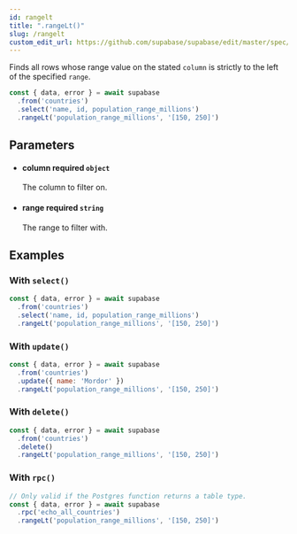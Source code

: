 ```yaml
---
id: rangelt
title: ".rangeLt()"
slug: /rangelt
custom_edit_url: https://github.com/supabase/supabase/edit/master/spec/supabase_js_v1.yml
---
```


Finds all rows whose range value on the stated `column` is strictly to the
left of the specified `range`.

```js
const { data, error } = await supabase
  .from('countries')
  .select('name, id, population_range_millions')
  .rangeLt('population_range_millions', '[150, 250]')
```


## Parameters


<ul className="method-list-group">
  
<li className="method-list-item">
  <h4 className="method-list-item-label">
    <span className="method-list-item-label-name">
      column
    </span>
    <span className="method-list-item-label-badge required">
      required
    </span>
    <span className="method-list-item-validation">
      <code>object</code>
    </span>
  </h4>
  <div class="method-list-item-description">

The column to filter on.

  </div>
  
</li>


<li className="method-list-item">
  <h4 className="method-list-item-label">
    <span className="method-list-item-label-name">
      range
    </span>
    <span className="method-list-item-label-badge required">
      required
    </span>
    <span className="method-list-item-validation">
      <code>string</code>
    </span>
  </h4>
  <div class="method-list-item-description">

The range to filter with.

  </div>
  
</li>

</ul>














## Examples

### With `select()`



```js
const { data, error } = await supabase
  .from('countries')
  .select('name, id, population_range_millions')
  .rangeLt('population_range_millions', '[150, 250]')
```

### With `update()`



```js
const { data, error } = await supabase
  .from('countries')
  .update({ name: 'Mordor' })
  .rangeLt('population_range_millions', '[150, 250]')
```

### With `delete()`



```js
const { data, error } = await supabase
  .from('countries')
  .delete()
  .rangeLt('population_range_millions', '[150, 250]')
```

### With `rpc()`



```js
// Only valid if the Postgres function returns a table type.
const { data, error } = await supabase
  .rpc('echo_all_countries')
  .rangeLt('population_range_millions', '[150, 250]')
```